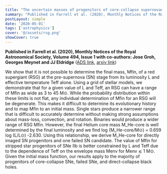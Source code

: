 ```yaml
---
title: "The uncertain masses of progenitors of core-collapse supernovae and direct-collapse black holes"
summary: "Published in Farrell et al. (2020), Monthly Notices of the Royal Astronomical Society, Volume 494, Issue 1"
postLayout: simple
date: '2020-05-01'
tags: ['astrophysics']
cover: '@/assets/rsg.png'
showCover: true
---
```


**Published in Farrell et al. (2020), Monthly Notices of the Royal Astronomical Society, Volume 494, Issue 1 with co-authors: Jose Groh, Georges Meynet and JJ Eldridge**
([ADS link](https://ui.adsabs.harvard.edu/abs/2020MNRAS.494L..53F/abstract), [arxiv link](https://ui.adsabs.harvard.edu/link_gateway/2020MNRAS.494L..53F/EPRINT_PDF)) 

We show that it is not possible to determine the final mass, Mfin, of a red supergiant (RSG) at the pre-supernova (SN) stage from its luminosity L and effective temperature Teff alone. Using a grid of stellar models, we demonstrate that for a given value of L and Teff, an RSG can have a range of Mfin as wide as 3 to 45 M⊙. While the probability distribution within these limits is not flat, any individual determination of Mfin for an RSG will be degenerate. This makes it difficult to determine its evolutionary history and to map Mfin to an initial mass. Single stars produce a narrower range that is difficult to accurately determine without making strong assumptions about mass-loss, convection, and rotation. Binaries would produce a wider range of RSG Mfin. However, the final Helium core mass M_He-core is well determined by the final luminosity and we find log (M_He-core/M⊙) = 0.659 log (L/L⊙) -2.630. Using this relationship, we derive M_He-core for directly imaged SN progenitors and one failed SN candidate. The value of Mfin for stripped star progenitors of SNe IIb is better constrained by L and Teff due to the dependence of Teff on the envelope mass Menv for Menv ≲ 1 M⊙. Given the initial mass function, our results apply to the majority of progenitors of core-collapse SNe, failed SNe, and direct-collapse black holes.